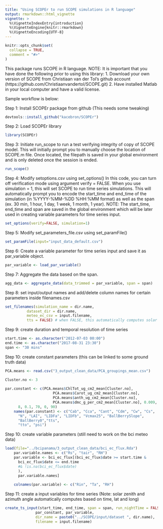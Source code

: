 ```yaml
---
title: "Using SCOPEr to run SCOPE simulations in R language"
output: rmarkdown::html_vignette
vignette: >
  %\VignetteIndexEntry{introduction}
  %\VignetteEngine{knitr::rmarkdown}
  %\VignetteEncoding{UTF-8}
---
```


```r
knitr::opts_chunk$set(
  collapse = TRUE,
  comment = "#>"
)
```

This package runs SCOPE in R language.
NOTE: It is important that you have done the following prior to using this library:
1. Download your own version of SCOPE from Christiaan van der Tol's github account (https://github.com/Christiaanvandertol/SCOPE.git)
2. Have installed Matlab in your local computer and have a valid license.

Sample workflow is below:

Step 1: Install SCOPEr package from github (This needs some tweaking)
```r
devtools::install_github("kacebron/SCOPEr")
```

Step 2: Load SCOPEr library
```r
library(SCOPEr)
```

Step 3: Initiate run_scope to run a test verifying integrity of copy of SCOPE model. This will initially prompt you to manually choose the location of SCOPE.m file. Once located, the filepath is saved in your global environment and is only deleted once the session is ended.
```r
run_scope()
```

Step 4: Modify setoptions.csv using set_options()
In this code, you can turn off verification mode using argument verify = FALSE.
When you use simulation = 1, this will set SCOPE to run time series simulations. This will automatically prompt you to encode the start_time and end_time of the simulation (in %YYYY-%MM-%DD %HH:%MM format) as well as the span (ex. 30 min, 1 hour, 1 day, 1 week, 1 month, 1 year).
NOTE: The start_time, end_time and span are saved in the global environment which will be later used in creating variable parameters for time series input.
``` r
set_options(verify=FALSE, simulation=1)
```

Step 5: Modify set_parameters_file.csv using set_paramFile()
``` r
set_paramFile(input="input_data_default.csv")
```

Step 6: Create a variable parameter for time series input and save it as par_variable object. 
```r
par_variable <- load_par_variable()
```

Step 7: Aggregate the data based on the span. 
```r
agg_data <- aggregate_data(data_trimmed = par_variable, span = span)
```

Step 8: set input/output names and add/delete column names for certain parameters inside filenames.csv
```r
set_filenames(simulation_name = dir.name, 
          dataset_dir = dir.name,
          meteo_ec_csv = input.filename,
          tts = FALSE) # when FALSE, this automatically computes solar zenith angle (tts) from the timezone, latitude and longitude provided inside the input_data_default.csv
```
Step 9: create duration and temporal resolution of time series
```r
start.time <- as.character("2012-07-03 00:00")
end.time <- as.character("2017-08-31 23:30")
span <- "30 mins"
```
Step 10: create constant parameters (this can be linked to some ground truth data)
```r
PCA.means <- read.csv("3_output_clean_data/PCA_groupings_mean.csv")

Cluster.no <- 3
    
par.constant <- c(PCA.means$ChlTot_ug_cm2_mean[Cluster.no], 
                      PCA.means$Carot_ug_cm2_mean[Cluster.no], 
                      PCA.means$anth_ug_cm2_mean[Cluster.no], 
                      PCA.means$dmc_g_per_cm2_mean[Cluster.no], 0.009, 0, 1.4, 6.5, -0.35, -0.15, PCA.means$Vcmax_mean[Cluster.no], 
      8, 0.1, 70, 0, 90)
    names(par.constant) <- c("Cab", "Cca", "Cant", "Cdm", "Cw", "Cs", 
      "N", "LAI", "LIDFa", "LIDFb", "Vcmax25", "BallBerrySlope",
      "BallBerry0","tts", 
      "tto", "psi")
```
Step 10: create variable parameters (still need to work on the bci meteo data)
```r
load(file="../bcipanama/3_output_clean_data/bci_ec_flux.Rda")
    par.variable.names <- c("Rs", "tair", "RH")
    par.variable <- bci_ec_flux[(bci_ec_flux$date >= start.time & 
      bci_ec_flux$date <= end.time 
      #& !is.na(bci_ec_flux$date)
      ), 
      par.variable.names]
    
    colnames(par.variable) <- c("Rin", "Ta", "RH")
```
Step 11: create a input variables for time series (Note: solar zenith and azimuth angle automatically computes based on time, lat and long)
```r
create_ts_input(start_time, end_time, span = span, run_nightTime = FALSE, 
              par_constant, par_variable,
              dir_name = paste0("../SCOPE/input/dataset ", dir.name), 
              filename = input.filename)
```
    
